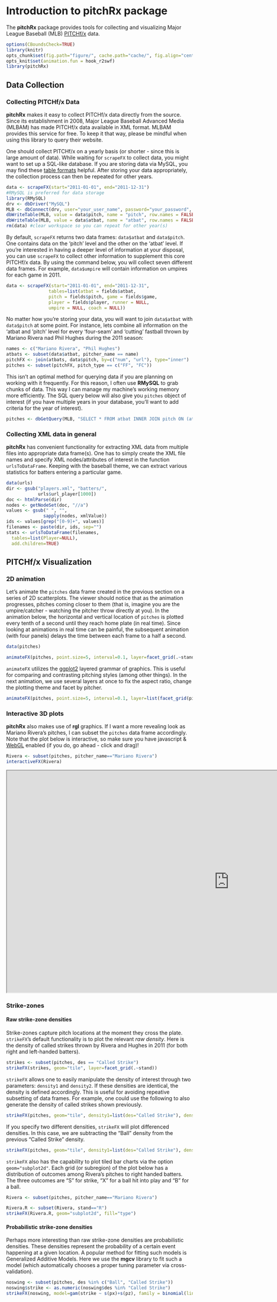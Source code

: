 <!--
%\VignetteEngine{knitr}
%\VignetteIndexEntry{A Markdown Vignette with knitr}
-->

Introduction to pitchRx package
====================================

The  **pitchRx** package provides tools for collecting and visualizing Major League Baseball (MLB) [PITCHf/x](http://en.wikipedia.org/wiki/PITCHf/x) data.

```r
options(CBoundsCheck=TRUE)
library(knitr)
opts_chunk$set(fig.path="figure/", cache.path="cache/", fig.align="center", warning=FALSE, message=FALSE, fig.height=7, fig.width=5)
opts_knit$set(animation.fun = hook_r2swf)
library(pitchRx)
```

Data Collection
----------------------------

### Collecting PITCHf/x Data

**pitchRx** makes it easy to collect PITCHf/x data directly from the source. Since its establishment in 2008, Major League Baseball Advanced Media (MLBAM) has made PITCHf/x data available in XML format.  MLBAM provides this service for free. To keep it that way, please be mindful when using this library to query their website.

One should collect PITCHf/x on a yearly basis (or shorter - since this is large amount of data). While waiting for `scrapeFX` to collect data, you might want to set up a SQL-like database. If you are storing data via MySQL, you may find these <a href="https://github.com/cpsievert/pitchFX/blob/master/tables.sql">table formats</a> helpful. After storing your data appropriately, the collection process can then be repeated for other years.

```r
data <- scrapeFX(start="2011-01-01", end="2011-12-31")
#RMySQL is preferred for data storage
library(RMySQL)
drv <- dbDriver("MySQL")
MLB <- dbConnect(drv, user="your_user_name", password="your_password", port=your_port, dbname="your_database_name", host="your_host")
dbWriteTable(MLB, value = data$pitch, name = "pitch", row.names = FALSE, append = TRUE)
dbWriteTable(MLB, value = data$atbat, name = "atbat", row.names = FALSE, append = TRUE)
rm(data) #clear workspace so you can repeat for other year(s)
```

By default, `scrapeFX` returns two data frames: `data$atbat` and `data$pitch`. One contains data on the 'pitch' level and the other on the 'atbat' level. If you're interested in having a deeper level of information at your disposal, you can use `scrapeFX` to collect other information to supplement this core PITCHf/x data. By using the command below, you will collect seven different data frames. For example, `data$umpire` will contain information on umpires for each game in 2011. 

```r
data <- scrapeFX(start="2011-01-01", end="2011-12-31",
                tables=list(atbat = fields$atbat, 
                pitch = fields$pitch, game = fields$game, 
                player = fields$player, runner = NULL, 
                umpire = NULL, coach = NULL))
```

No matter how you're storing your data, you will want to join `data$atbat` with `data$pitch` at some point. For instance, lets combine all information on the 'atbat and 'pitch' level for every 'four-seam' and 'cutting' fastball thrown by Mariano Rivera nad Phil Hughes during the 2011 season:

```r
names <- c("Mariano Rivera", "Phil Hughes")
atbats <- subset(data$atbat, pitcher_name == name)
pitchFX <- join(atbats, data$pitch, by=c("num", "url"), type="inner")
pitches <- subset(pitchFX, pitch_type == c("FF", "FC"))
```

This isn't an optimal method for querying data if you are planning on working with it frequently. For this reason, I often use **RMySQL** to grab chunks of data. This way I can manage my machine's working memory more efficiently. The SQL query below will also give you `pitches` object of interest (if you have multiple years in your database, you'll want to add criteria for the year of interest).

```r
pitches <- dbGetQuery(MLB, "SELECT * FROM atbat INNER JOIN pitch ON (atbat.num = pitch.num AND atbat.url = pitch.url) WHERE atbat.pitcher_name = 'Mariano Rivera' or atbat.pitcher_name = 'Phil Hughes'")
```

### Collecting XML data in general

**pitchRx** has convenient functionality for extracting XML data from multiple files into appropriate data frame(s). One has to simply create the XML file names and specify XML nodes/attributes of interest in the function `urlsToDataFrame`. Keeping with the baseball theme, we can extract various statistics for batters entering a particular game.

```r
data(urls)
dir <- gsub("players.xml", "batters/", 
            urls$url_player[1000])
doc <- htmlParse(dir)
nodes <- getNodeSet(doc, "//a")
values <- gsub(" ", "", 
              sapply(nodes, xmlValue))
ids <- values[grep("[0-9]+", values)]
filenames <- paste(dir, ids, sep="")
stats <- urlsToDataFrame(filenames, 
  tables=list(Player=NULL), 
  add.children=TRUE)
```


PITCHf/x Visualization
--------------------

### 2D animation

Let's animate the `pitches` data frame created in the previous section on a series of 2D scatterplots. The viewer should notice that as the animation progresses, pitches coming closer to them (that is, imagine you are the umpire/catcher - watching the pitcher throw directly at you). In the animation below, the horizontal and vertical location of `pitches` is plotted every tenth of a second until they reach home plate (in real time). Since looking at animations in real time can be painful, the subsequent animation (with four panels) delays the time between each frame to a half a second.

```r
data(pitches)
```

```r
animateFX(pitches, point.size=5, interval=0.1, layer=facet_grid(.~stand, labeller = label_both))
```

`animateFX` utilizes the [ggplot2](http://ggplot2.org/) layered grammar of graphics. This is useful for comparing and contrasting pitching styles (among other things). In the next animation, we use several layers at once to fix the aspect ratio, change the plotting theme and facet by pitcher. 

```r
animateFX(pitches, point.size=5, interval=0.1, layer=list(facet_grid(pitcher_name~stand, labeller = label_both), coord_fixed(), theme_bw()))
```

### Interactive 3D plots

**pitchRx** also makes use of **rgl** graphics. If I want a more revealing look as Mariano Rivera's pitches, I can subset the `pitches` data frame accordingly. Note that the plot below is interactive, so make sure you have javascript & [WebGL](http://get.webgl.org/) enabled (if you do, go ahead - click and drag)!

```r
Rivera <- subset(pitches, pitcher_name=="Mariano Rivera")
interactiveFX(Rivera)
```

<iframe src="http://cpsievert.github.io/pitchRx/rgl1/" height="600" width="1200"></iframe>

### Strike-zones

#### Raw strike-zone densities

Strike-zones capture pitch locations at the moment they cross the plate. `strikeFX`'s default functionality is to plot the relevant *raw density*. Here is the density of called strikes thrown by Rivera and Hughes in 2011 (for both right and left-handed batters).

```r
strikes <- subset(pitches, des == "Called Strike")
strikeFX(strikes, geom="tile", layer=facet_grid(.~stand))
```

`strikeFX` allows one to easily manipulate the density of interest through two parameters: `density1` and `density2`. If these densities are identical, the density is defined accordingly. This is useful for avoiding repeative subsetting of data frames. For example, one could use the following to also generate the density of called strikes shown previously.

```r
strikeFX(pitches, geom="tile", density1=list(des="Called Strike"), density2=list(des="Called Strike"), layer=facet_grid(.~stand))
```

If you specify two different densities, `strikeFX` will plot differenced densities. In this case, we are subtracting the "Ball" density from the previous "Called Strike" density.

```r
strikeFX(pitches, geom="tile", density1=list(des="Called Strike"), density2=list(des="Ball"), layer=facet_grid(.~stand))
```

`strikeFX` also has the capability to plot tiled bar charts via the option `geom="subplot2d"`. Each grid (or subregion) of the plot below has a distribution of outcomes among Rivera's pitches to right handed batters. The three outcomes are "S" for strike, "X" for a ball hit into play and "B" for a ball. 

```r
Rivera <- subset(pitches, pitcher_name=="Mariano Rivera")
```

```r
Rivera.R <- subset(Rivera, stand=="R")
strikeFX(Rivera.R, geom="subplot2d", fill="type")
```

#### Probabilistic strike-zone densities

Perhaps more interesting than raw strike-zone densities are probabilistic densities. These densities represent the probability of a certain event happening at a given location. A popular method for fitting such models is Generalized Additive Models. Here we use the **mgcv** library to fit such a model (which automatically chooses a proper tuning parameter via cross-validation).

```r
noswing <- subset(pitches, des %in% c("Ball", "Called Strike"))
noswing$strike <- as.numeric(noswing$des %in% "Called Strike")
strikeFX(noswing, model=gam(strike ~ s(px)+s(pz), family = binomial(link='logit')), layer=facet_grid(.~stand))
```

